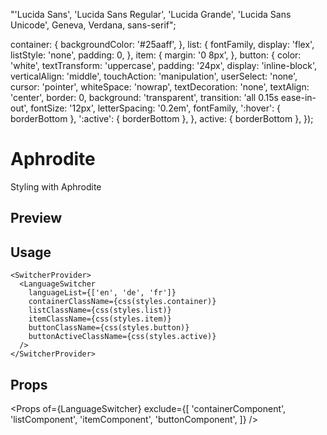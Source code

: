

  "'Lucida Sans', 'Lucida Sans Regular', 'Lucida Grande', 'Lucida Sans Unicode', Geneva, Verdana, sans-serif";

  container: {
    backgroundColor: '#25aaff',
  },
  list: {
    fontFamily,
    display: 'flex',
    listStyle: 'none',
    padding: 0,
  },
  item: {
    margin: '0 8px',
  },
  button: {
    color: 'white',
    textTransform: 'uppercase',
    padding: '24px',
    display: 'inline-block',
    verticalAlign: 'middle',
    touchAction: 'manipulation',
    userSelect: 'none',
    cursor: 'pointer',
    whiteSpace: 'nowrap',
    textDecoration: 'none',
    textAlign: 'center',
    border: 0,
    background: 'transparent',
    transition: 'all 0.15s ease-in-out',
    fontSize: '12px',
    letterSpacing: '0.2em',
    fontFamily,
    ':hover': { borderBottom },
    ':active': { borderBottom },
  },
  active: { borderBottom },
});

<Meta title="Examples/styling/aphrodite" />

# Aphrodite

Styling with Aphrodite

## Preview

<Preview withSource="none">
  <SwitcherProvider>
    <LanguageSwitcher
      languageList={['en', 'de', 'fr']}
      containerClassName={css(styles.container)}
      listClassName={css(styles.list)}
      itemClassName={css(styles.item)}
      buttonClassName={css(styles.button)}
      buttonActiveClassName={css(styles.active)}
    />
  </SwitcherProvider>
</Preview>

## Usage

```tsx
<SwitcherProvider>
  <LanguageSwitcher
    languageList={['en', 'de', 'fr']}
    containerClassName={css(styles.container)}
    listClassName={css(styles.list)}
    itemClassName={css(styles.item)}
    buttonClassName={css(styles.button)}
    buttonActiveClassName={css(styles.active)}
  />
</SwitcherProvider>
```

## Props

<Props
  of={LanguageSwitcher}
  exclude={[
    'containerComponent',
    'listComponent',
    'itemComponent',
    'buttonComponent',
  ]}
/>
